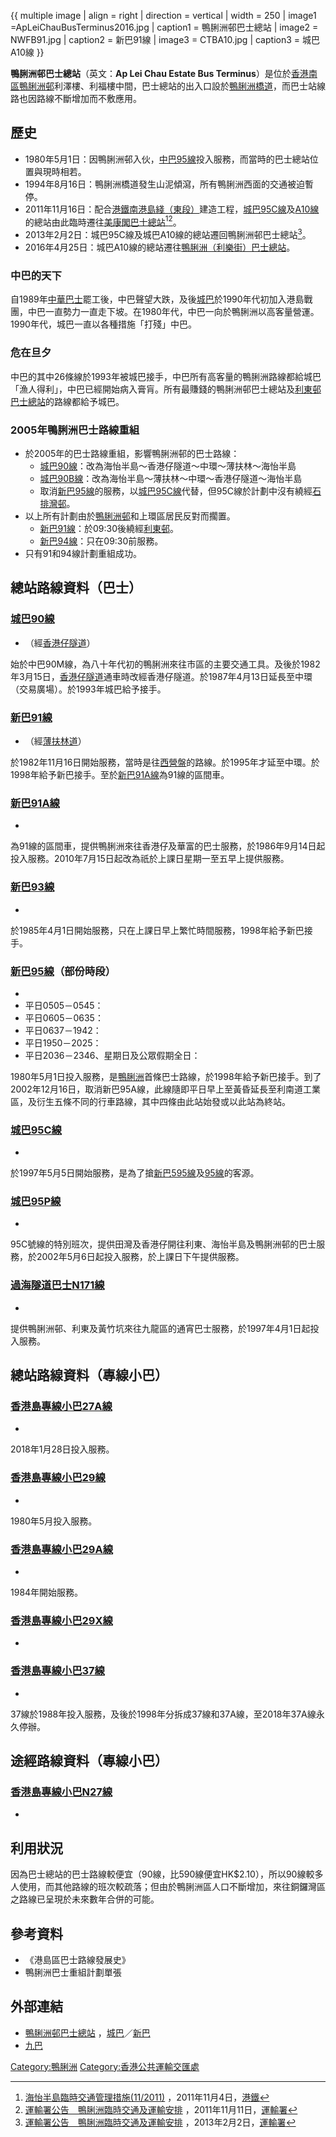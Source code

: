 {{Infobox HK Bus terminus
| image= Ap Lei Chau Estate Bus Terminus (facade).jpg
| name= 鴨脷洲邨巴士總站
| engname= Ap Lei Chau Estate Bus Terminus
| district= [[南區_(香港)|南區]]
| area= [[城巴|城巴]]／[[新巴|新巴]]<br>-[[鴨脷洲|鴨脷洲]]／[[鴨脷洲邨|鴨脷洲邨]]<br>[[九巴|九巴]]<br>-[[鴨脷洲邨|鴨脷洲邨]]
| street= [[鴨脷洲橋道|鴨脷洲橋道]]鴨脷洲邨多層停車場外
| coordinates= {{Coord|22|14|39.8|N|114|9|2.8|E|display=inline,title}}
| opendate= 1980年2月29日
| terminate= [[城巴|城巴]]<br>[[城巴90線|90]]、[[城巴95C線|95C]]、[[城巴95P線|95P]]<br>[[新巴|新巴]]<br>[[新巴91線|91]]、[[新巴91A線|91A]]、[[新巴93線|93]]、[[新巴95線|95]]（部份時段）<br>[[過海隧道巴士|過海隧道巴士]]<br>[[過海隧道巴士N171線|N171]]<br>[[香港小巴|專線小巴]]<br>[[香港島專線小巴29線|29]]、[[香港島專線小巴29A線|29A]]、[[香港島專線小巴37線|37]]
| via= 
| feeder= 
| nearbystreets= [[利南道|利南道]]、鴨脷洲橋道
| nearbysights= [[海怡半島|海怡半島]]、鴨脷洲邨多層停車場、利添樓、[[鴨脷洲大街|鴨脷洲大街]]
| notes= 
| alternative=
| bgcolor= blue
| fontcolor= white
| layoutmap=Ap Lei Chau Estate Bus Terminus.jpg
| layoutmap_caption = 圖例：<br>黃色候車處為城巴路線使用<br>橙色候車處為新巴路線使用<br>紅色候車處為隧道巴士路線使用<br>綠色候車處為專線小巴路線使用
}}
{{ multiple image | align = right | direction = vertical | width = 250
| image1 =ApLeiChauBusTerminus2016.jpg | caption1 = 鴨脷洲邨巴士總站
| image2 = NWFB91.jpg | caption2 = 新巴91線
| image3 = CTBA10.jpg |  caption3 = 城巴A10線
}}

'''鴨脷洲邨巴士總站'''（英文：'''Ap Lei Chau Estate Bus Terminus'''）是位於[[香港|香港]][[南區_(香港)|南區]][[鴨脷洲邨|鴨脷洲邨]]利澤樓、利福樓中間，巴士總站的出入口設於[[鴨脷洲橋道|鴨脷洲橋道]]，而巴士站線路也因路線不斷增加而不敷應用。

==歷史==
*1980年5月1日：因鴨脷洲邨入伙，[[新巴95線|中巴95線]]投入服務，而當時的巴士總站位置與現時相若。
*1994年8月16日：鴨脷洲橋道發生山泥傾瀉，所有鴨脷洲西面的交通被迫暫停。
*2011年11月16日：配合[[港鐵|港鐵]][[南港島綫|南港島綫（東段）]]建造工程，[[城巴95C線|城巴95C線]]及[[城巴A10線|A10線]]的總站由此臨時遷往[[美康閣巴士總站|美康閣巴士總站]]<ref>[http://www.mtr-southislandline.hk/pdf/construction/notice/SOH_bus_stop_relocation_TTMS_Chi.pdf 海怡半島臨時交通管理措施(11/2011)] {{Wayback|url=http://www.mtr-southislandline.hk/pdf/construction/notice/SOH_bus_stop_relocation_TTMS_Chi.pdf |date=20160304223001 }}，2011年11月4日，[[港鐵|港鐵]]</ref><ref>[http://www.td.gov.hk/tc/traffic_notices/index_id_28004.html 運輸署公告　鴨脷洲臨時交通及運輸安排] {{Wayback|url=http://www.td.gov.hk/tc/traffic_notices/index_id_28004.html |date=20191123013420 }}，2011年11月11日，[[運輸署|運輸署]]</ref>。
*2013年2月2日：城巴95C線及城巴A10線的總站遷回鴨脷洲邨巴士總站<ref>[http://www.td.gov.hk/tc/traffic_notices/index_id_32483.html 運輸署公告　鴨脷洲臨時交通及運輸安排] {{Wayback|url=http://www.td.gov.hk/tc/traffic_notices/index_id_32483.html |date=20201021100439 }}，2013年2月2日，[[運輸署|運輸署]]</ref>。
*2016年4月25日：城巴A10線的總站遷往[[鴨脷洲（利樂街）巴士總站|鴨脷洲（利樂街）巴士總站]]。

===中巴的天下===
自1989年[[中華巴士|中華巴士]]罷工後，中巴聲望大跌，及後[[城巴|城巴]]於1990年代初加入港島戰團，中巴一直勢力一直走下坡。在1980年代，中巴一向於鴨脷洲以高客量營運。1990年代，城巴一直以各種措施「打殘」中巴。

===危在旦夕===
中巴的其中26條線於1993年被城巴接手，中巴所有高客量的鴨脷洲路線都給城巴「漁人得利」，中巴已經開始病入膏肓。所有最賺錢的鴨脷洲邨巴士總站及[[利東邨巴士總站|利東邨巴士總站]]的路線都給予城巴。

===2005年鴨脷洲巴士路線重組===
*於2005年的巴士路線重組，影響鴨脷洲邨的巴士路線：
**[[城巴90線|城巴90線]]：改為海怡半島～香港仔隧道～中環～薄扶林～海怡半島
**[[城巴90B線|城巴90B線]]：改為海怡半島～薄扶林～中環～香港仔隧道～海怡半島
**取消[[新巴95線|新巴95線]]的服務，以[[城巴95C線|城巴95C線]]代替，但95C線於計劃中沒有繞經[[石排灣邨|石排灣邨]]。
*以上所有計劃由於[[鴨脷洲邨|鴨脷洲邨]]和上環區居民反對而擱置。
**[[新巴91線|新巴91線]]：於09:30後繞經[[利東邨|利東邨]]。
**[[新巴94線|新巴94線]]：只在09:30前服務。
*只有91和94線計劃重組成功。

==總站路線資料（巴士）==
===[[城巴90線|城巴90線]]===
*{{HK Bus Route HKIsland|90|inline}}（經[[香港仔隧道|香港仔隧道]]）
始於中巴90M線，為八十年代初的鴨脷洲來往市區的主要交通工具。及後於1982年3月15日，[[香港仔隧道|香港仔隧道]]通車時改經香港仔隧道。於1987年4月13日延長至中環（交易廣場）。於1993年城巴給予接手。

===[[新巴91線|新巴91線]]===
*{{HK Bus Route HKIsland|91|inline}}（經[[薄扶林道|薄扶林道]]）
於1982年11月16日開始服務，當時是往[[西營盤|西營盤]]的路線。於1995年才延至中環。於1998年給予新巴接手。至於[[新巴91A線|新巴91A線]]為91線的區間車。

===[[新巴91A線|新巴91A線]]===
*{{HK Bus Route HKIsland|91A|inline}}
為91線的區間車，提供鴨脷洲來往香港仔及華富的巴士服務，於1986年9月14日起投入服務。2010年7月15日起改為祇於上課日星期一至五早上提供服務。

===[[新巴93線|新巴93線]]===
*{{HK Bus Route HKIsland|93|inline}}
於1985年4月1日開始服務，只在上課日早上繁忙時間服務，1998年給予新巴接手。

===[[新巴95線|新巴95線]]（部份時段）===
*{{HK Bus Route HKIsland|95|inline}}
*平日0505－0545：{{HK Bus Route HKIsland|95|special1}}
*平日0605－0635：{{HK Bus Route HKIsland|95|special2}}
*平日0637－1942：{{HK Bus Route HKIsland|95|special3}}
*平日1950－2025：{{HK Bus Route HKIsland|95|special4}}
*平日2036－2346、星期日及公眾假期全日：{{HK Bus Route HKIsland|95|special5}}
1980年5月1日投入服務，是[[鴨脷洲|鴨脷洲]]首條巴士路線，於1998年給予新巴接手。到了2002年12月16日，取消新巴95A線，此線隨即平日早上至黃昏延長至利南道工業區，及衍生五條不同的行車路線，其中四條由此站始發或以此站為終站。

===[[城巴95C線|城巴95C線]]===
*{{HK Bus Route HKIsland|95C|inline}}
於1997年5月5日開始服務，是為了搶[[新巴595線|新巴595線]]及[[新巴95線|95線]]的客源。

===[[城巴95P線|城巴95P線]]===
*{{HK Bus Route HKIsland|95P|inline}}
95C號線的特別班次，提供田灣及香港仔開往利東、海怡半島及鴨脷洲邨的巴士服務，於2002年5月6日起投入服務，於上課日下午提供服務。

===[[過海隧道巴士N171線|過海隧道巴士N171線]]===
*{{HK Bus Route Cross Harbour|N171|inline}}
提供鴨脷洲邨、利東及黃竹坑來往九龍區的通宵巴士服務，於1997年4月1日起投入服務。

==總站路線資料（專線小巴）==
===[[香港島專線小巴27A線|香港島專線小巴27A線]]===
*{{HK MiniBus Route HK Show:27A|format=inline}}
2018年1月28日投入服務。

===[[香港島專線小巴29線|香港島專線小巴29線]]===
*{{HK MiniBus Route HK Show:29|format=inline}}
1980年5月投入服務。

===[[香港島專線小巴29A線|香港島專線小巴29A線]]===
*{{HK MiniBus Route HK Show:29A|format=inline}}
1984年開始服務。

===[[香港島專線小巴29X線|香港島專線小巴29X線]]===
*{{HK MiniBus Route HK Show:29X|format=inline}}

===[[香港島專線小巴37線|香港島專線小巴37線]]===
*{{HK MiniBus Route HK Show:37|format=inline}}
37線於1988年投入服務，及後於1998年分拆成37線和37A線，至2018年37A線永久停辦。

==途經路線資料（專線小巴）==
===[[香港島專線小巴N27線|香港島專線小巴N27線]]===
*{{HK MiniBus Route HK Show:N27|format=inline}}

==利用狀況==
因為巴士總站的巴士路線較便宜（90線，比590線便宜HK$2.10），所以90線較多人使用，而其他路線的班次較疏落；但由於鴨脷洲區人口不斷增加，來往銅鑼灣區之路線已呈現於未來數年合併的可能。

==參考資料==
{{reflist}}
*《港島區巴士路線發展史》
*鴨脷洲巴士重組計劃單張

==外部連結==
{{commonscat|Ap Lei Chau Estate Bus Terminus}}
*[http://www.nwstbus.com.hk/routes/busstop.aspx?intLangID=2&stopid=002166 鴨脷洲邨巴士總站] {{Wayback|url=http://www.nwstbus.com.hk/routes/busstop.aspx?intLangID=2&stopid=002166 |date=20160304133100 }}，[[城巴|城巴]]／[[新巴|新巴]]
*[http://www.kmb.hk 九巴] {{Wayback|url=http://www.kmb.hk/ |date=20121206050156 }}

{{香港南區巴士總站列表}}

[[Category:鴨脷洲|Category:鴨脷洲]]
[[Category:香港公共運輸交匯處|Category:香港公共運輸交匯處]]